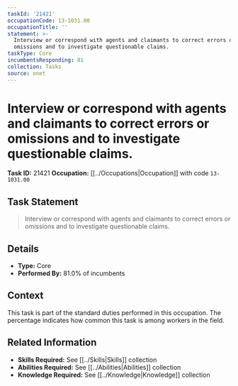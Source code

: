 ```yaml
---
taskId: '21421'
occupationCode: 13-1031.00
occupationTitle: ''
statement: >-
  Interview or correspond with agents and claimants to correct errors or
  omissions and to investigate questionable claims.
taskType: Core
incumbentsResponding: 81
collection: Tasks
source: onet
---
```

# Interview or correspond with agents and claimants to correct errors or omissions and to investigate questionable claims.

**Task ID:** 21421
**Occupation:** [[../Occupations|Occupation]] with code `13-1031.00`

## Task Statement

> Interview or correspond with agents and claimants to correct errors or omissions and to investigate questionable claims.

## Details

- **Type:** Core
- **Performed By:** 81.0% of incumbents

## Context

This task is part of the standard duties performed in this occupation. The percentage indicates how common this task is among workers in the field.

## Related Information

- **Skills Required:** See [[../Skills|Skills]] collection
- **Abilities Required:** See [[../Abilities|Abilities]] collection
- **Knowledge Required:** See [[../Knowledge|Knowledge]] collection
